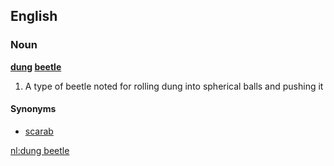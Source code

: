 ==English==
===Noun===
'''[[dung]] [[beetle]]'''

# A type of beetle noted for rolling dung into spherical balls and pushing it

====Synonyms====
*[[scarab]]

[[nl:dung beetle]]